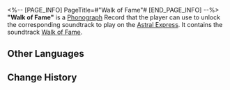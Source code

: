 <%-- [PAGE_INFO]
PageTitle=#"Walk of Fame"#
[END_PAGE_INFO] --%>
{{Item Infobox
|id          = 210344
|image       = Item Walk of Fame.png
|type        = Disk
|invCategory = Valuables
|rarity      = 3
|effect      = 
|description = A record that can be played on the Express' phonograph. It might be a chance acquisition or a gift from someone else. All sorts of memories surge up when the music plays &mdash; the smiles, encounters, touches, and the excitement of battle. Maybe that is why people still collect records even as society rapidly advances.<br />The current record contains the track "Walk of Fame."
}}
{{Description|''The great souls will eventually become stars in the sky, guiding the way those below.''}}
'''"Walk of Fame"''' is a [[Phonograph]] Record that the player can use to unlock the corresponding soundtrack to play on the [[Astral Express]]. It contains the soundtrack [[Walk of Fame]].

==Other Languages==
{{Other Languages
|en   = "Walk of Fame"
|zhs  = 《星光大道》
|zht  = 《星光大道》
|ja   = 『星に照らされた道』
|ko   = ≪명예의 거리≫
|es   = El paseo de la fama
|fr   = «&nbsp;Walk of Fame&nbsp;»
|ru   = Walk of Fame
|th   = "Walk of Fame"
|vi   = "Đại Lộ Ánh Sao"
|de   = „Walk of Fame“
|id   = "Walk of Fame"
|pt   = "Walk of Fame"
}}

==Change History==
{{Change History|2.2}}